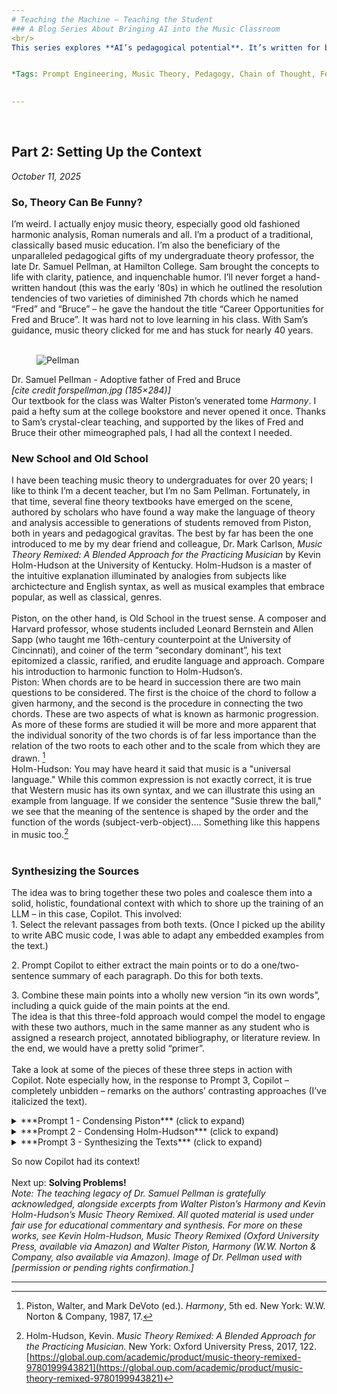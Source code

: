 ```yaml
---
# Teaching the Machine – Teaching the Student  
### A Blog Series About Bringing AI into the Music Classroom
<br/>
This series explores **AI’s pedagogical potential**. It’s written for both the music educator and the prompt engineer—those curious or skeptical about AI’s classroom presence as well as those already experimenting with prompt design as a teaching tool. The goal: to bridge these worlds with clarity, humor, and a shared love of music theory.


*Tags: Prompt Engineering, Music Theory, Pedagogy, Chain of Thought, Few Shot, In-Context Learning, Learning by Teaching*

  
---  
```

<br/>

## Part 2: Setting Up the Context
*October 11, 2025*
<br/>
### **So, Theory Can Be Funny?**

I’m weird. I actually enjoy music theory, especially good old fashioned harmonic analysis, Roman numerals and all.  I’m a product of a traditional, classically based music education.  I’m also the beneficiary of the unparalleled pedagogical gifts of my undergraduate theory professor, the late Dr. Samuel Pellman, at Hamilton College.  Sam brought the concepts to life with clarity, patience, and inquenchable humor.  I’ll never forget a hand-written handout (this was the early ‘80s) in which he outlined the resolution tendencies of two varieties of diminished 7th chords which he named “Fred” and “Bruce” – he gave the handout the title “Career Opportunities for Fred and Bruce”.  It was hard not to love learning in his class. With Sam’s guidance, music theory clicked for me and has stuck for nearly 40 years.   
<br/>
 
<figure>
<img src="/Images/Pellman.png" alt="Pellman" />

</figure>


Dr. Samuel Pellman - Adoptive father of Fred and Bruce  
*[cite credit forspellman.jpg (185×284)]*
<br/>
Our textbook for the class was Walter Piston’s venerated tome *Harmony*.  I paid a hefty sum at the college bookstore and never opened it once.  Thanks to Sam’s crystal-clear teaching, and supported by the likes of Fred and Bruce their other mimeographed pals, I had all the context I needed. 
<br/>
### **New School and Old School**
I have been teaching music theory to undergraduates for over 20 years; I like to think I’m a decent teacher, but I’m no Sam Pellman.  Fortunately, in that time, several fine theory textbooks have emerged on the scene, authored by scholars who have found a way make the language of theory and analysis accessible to generations of students removed from Piston, both in years and pedagogical gravitas. 
The best by far has been the one introduced to me by my dear friend and colleague, Dr. Mark Carlson, *Music Theory Remixed: A Blended Approach for the Practicing Musician* by Kevin Holm-Hudson at the University of Kentucky.  Holm-Hudson is a master of the intuitive explanation illuminated by analogies from subjects like archictecture and English syntax, as well as musical examples that embrace popular, as well as classical, genres.  
<br/> 
Piston, on the other hand, is Old School in the truest sense.  A composer and Harvard professor, whose students included Leonard Bernstein and Allen Sapp (who taught me 16th-century counterpoint at the University of Cincinnati), and coiner of the term “secondary dominant”, his text epitomized a classic, rarified, and erudite language and approach.  Compare his introduction to harmonic function to Holm-Hudson’s.
<br/> 
Piston: When chords are to be heard in succession there are two main questions to be considered. The first is the choice of the chord to follow a given harmony, and the second is the procedure in connecting the two chords. These are two aspects of what is known as harmonic progression. As more of these forms are studied it will be more and more apparent that the individual sonority of the two chords is of far less importance than the relation of the two roots to each other and to the scale from which they are drawn. [^piston05]
<br/>
Holm-Hudson: You may have heard it said that music is a "universal language." While this common expression is not exactly correct, it is true that Western music has its own syntax, and we can illustrate this using an example from language. If we consider the sentence "Susie threw the ball," we see that the meaning of the sentence is shaped by the order and the function of the words (subject-verb-object)…. Something like this happens in music too.[^holmhudson17]  
<br/>
### **Synthesizing the Sources**
The idea was to bring together these two poles and coalesce them into a solid, holistic, foundational context with which to shore up the training of an LLM – in this case, Copilot. This involved:
<br/> 
1.&nbsp;Select the relevant passages from both texts. (Once I picked up the ability to write ABC music code, I was able to adapt any embedded examples from the text.)

2.&nbsp;Prompt Copilot to either extract the main points or to do a one/two-sentence summary of each paragraph.   Do this for both texts.

3.&nbsp;Combine these main points into a wholly new version “in its own words”, including a quick guide of the main points at the end.
<br/>
The idea is that this three-fold approach would compel the model to engage with these two authors, much in the same manner as any student who is assigned a research project, annotated bibliography, or literature review.   In the end, we would have a pretty solid “primer”.  
<br/>
Take a look at some of the pieces of these three steps in action with Copilot.  Note especially how, in the response to Prompt 3, Copilot – completely unbidden – remarks on the authors’ contrasting approaches (I’ve italicized the text). 
<br/> 

<details>

  <summary>***Prompt 1 - Condensing Piston*** (click to expand)</summary>

Let's start with Piston. Please summarize each paragraph in as a single sentence - no more than two. Arrange the summaries in a numbered outline. Here is an abridged copy of his chapter on secondary dominants - I left out material on resolution/voice leading and cross-relations, as well as musical examples.
<br/>
### **Copilot:**
Absolutely, Andrew—here’s a structured outline summarizing each paragraph (or logical unit) from Piston’s abridged chapter on secondary dominants. Each point is distilled into one or two sentences, preserving his conceptual flow and terminology.

<br/>**🎼 Piston on Secondary Dominants: Paragraph Summaries**

1.&nbsp;Chromatic accidentals in tonal music often arise from sources other than modulation, including leading-tone adjustments in minor keys and altered nonharmonic tones.

2.&nbsp;Composers historically favored dominant harmonies for their color and directional energy, sometimes creating progressions where each chord acts as the dominant of the next.

3.&nbsp;General rule: Any scale degree may be preceded by its own dominant harmony without compromising the key’s tonal integrity.

4.&nbsp;Terminology varies, but Piston adopts the term “secondary dominants” to describe these temporary dominant chords.

5.&nbsp;Secondary dominants can reinforce tonality, especially when they support the subdominant and dominant degrees, as in Beethoven’s First Symphony where the tonic is delayed but strongly prepared.

6.&nbsp;Beyond function, secondary dominants enrich harmonic color, allowing composers to introduce expressive chromatic tones that still relate logically to the key.

7.&nbsp;All dominant chord types—major triads, dominant sevenths, and leading-tone triads—can be used as secondary dominants, including their inversions.

8.&nbsp;V of ii: Rooted on the sixth degree of the major scale, this chord is avoided in minor keys where ii is diminished and lacks tonic function; the tonic is raised to act as leading-tone to ii.

9.&nbsp;V of III: Since both major and minor third degrees exist, two dominants are available a semitone apart, but each functions only within its respective mode.

10.&nbsp;In major keys, V of III requires raising the second degree (to act as leading-tone) and the fourth degree (to complete the dominant triad).

11.&nbsp;In minor keys, V of III is built on the lowered seventh degree, and the resulting progression resembles a V–I in the relative major.

12.&nbsp;V of IV: The tonic triad can function as dominant to the subdominant, especially when a minor seventh is added; this is a common secondary dominant, often used near cadences to balance prior dominant emphasis.

13.&nbsp;In minor keys, V of IV requires chromatic alteration of the third degree to create a proper leading-tone to IV.

14.&nbsp;V of V: The dominant of the dominant is frequently used in half cadences and is a foundational secondary dominant.

15.&nbsp;V of VI: The submediant has both major and minor forms, but the major-derived version is more common; its dominant requires chromatic alteration of the original dominant.

16.&nbsp;In minor, the dominant harmony of VI doesn’t alter the original dominant’s pitch but reinterprets its function as leading-tone, and if a seventh is added, a chromatically lowered second degree enters the key.

17.&nbsp;Unlike the mediant, the minor submediant appears more often in major contexts, though its dominant feels remote from the diatonic framework.
 <br/>

</details>


<details>

  <summary>***Prompt 2 - Condensing Holm-Hudson*** (click to expand)</summary>

The summary is helpful…[let’s] pair his approach with Holm-Hudson, whose approach is far more intuitive and accessible for today's students. Here's his text. Again, I omitted some material, but I did include the ABC-coded examples he uses. You can disregard these for this summary. Please approach your summary as you did with Piston, although you don't have to restrict the paragraph summaries to one or two sentences.
<br/>
**Copilot:**
Absolutely, Andrew—here’s a structured summary of Holm-Hudson’s treatment of secondary dominants, organized as a numbered outline. Each point distills a paragraph or conceptual unit, preserving his intuitive and student-friendly approach while aligning with our pedagogical clarity.
<br/>
🎼 **Holm-Hudson on Secondary Dominants: Paragraph Summaries**

1.&nbsp;Diatonic harmonic function provides structural clarity, but its palette is limited to seven triads and seventh chords. By introducing chromatically altered chords—still governed by voice leading and tendency tones—the harmonic vocabulary expands dramatically.

2.&nbsp;In both major and minor keys, the major-minor seventh (Mm7) chord appears only on the dominant scale degree.
This chord’s strong tendency tones make it resolve naturally to a tonic chord a perfect fourth above or a perfect fifth below.

3.&nbsp;When a Mm7 chord is built on another scale degree through chromatic alteration, it behaves like a dominant of the chord that follows.
This creates a temporary sense of tonicization, where the following chord is momentarily treated as a tonic.

4.&nbsp;In Beethoven’s First Symphony, the opening C7 chord functions as a V7 of F major, tonicizing the IV chord in C major.
Later, a D7 chord tonicizes G major (V of C), and a true V7 of C resolves deceptively to vi—each phrase begins with a Mm7 chord that sets up a new harmonic goal.

5.&nbsp;Tonicization is a fleeting suggestion of a new key, without full modulation.
These progressions are analyzed as secondary dominants (e.g., V7/IV → IV), not as true modulations, because the overall key remains unchanged.

6.&nbsp;Dual Roman numeral labels clarify the dominant relationship and the target chord.
The first part (e.g., V7) indicates the chord type; the second part (e.g., IV) identifies the chord being tonicized.

7.&nbsp;Secondary dominants are labeled by their function, not by their root.
A secondary dominant built on the tonic is not labeled “I,” because that would imply a diatonic tonic chord; instead, it’s labeled by its relationship to the chord it tonicizes.

8.&nbsp;Harmonic function diagrams use (D) to indicate localized dominant function.
<br/>
For example, in Beethoven’s passage:

&nbsp;&nbsp;&nbsp;&nbsp;&nbsp;*m.1: V7/IV → IV (D → PD)

&nbsp;&nbsp;&nbsp;&nbsp;&nbsp;*m.2: V7 → vi (D → T)

&nbsp;&nbsp;&nbsp;&nbsp;&nbsp;*m.3: V7/V → V (D → D)


9.&nbsp;Any consonant triad (major or minor) can be tonicized, but diminished and augmented triads cannot.
Secondary dominants do not need to be seventh chords, but they must involve a change in chord quality—typically from minor to major.

10.&nbsp;In major keys, tonicizing IV requires adding a minor seventh to the tonic triad, creating a V7/IV.
A V/iv triad is possible in minor keys because the tonic chord is minor and can be altered to major.

11.&nbsp;To spell a secondary dominant chord:

&nbsp;&nbsp;&nbsp;&nbsp;&nbsp;*Start with the chord to be tonicized.

&nbsp;&nbsp;&nbsp;&nbsp;&nbsp;*Build a major triad (or Mm7) a perfect fifth above or a perfect fourth below its root.

&nbsp;&nbsp;&nbsp;&nbsp;&nbsp;*Apply accidentals as needed to ensure proper chord quality.

12.&nbsp;To identify a secondary dominant chord:

&nbsp;&nbsp;&nbsp;&nbsp;&nbsp;*If a triad, check whether it’s a chromatically inflected major version of a diatonic minor triad.

&nbsp;&nbsp;&nbsp;&nbsp;&nbsp;*If a Mm7 chord, confirm that it resolves to a chord whose root is a perfect fourth higher or fifth lower and is diatonic to the key.

13.&nbsp;Secondary dominants can resolve deceptively, just like diatonic dominants.
For example, a V7/vi (A7) might resolve to B♭ instead of D minor, creating a deceptive cadence that still fits within the home key.
 <br/>

</details>


<details>

  <summary>***Prompt 3 - Synthesizing the Texts*** (click to expand)</summary>


Great. Using your own version as a basis, fold in the elements from HH and P. Obviously, eliminate any redundancies, but include any unique ideas or approaches from each author, adapted into a unified language suitable for our Theory Persona. This new version should be formatted in prose, not an outline like the HH and P summaries.
<br/>
**Copilot**
Absolutely, Andrew—here’s a unified prose synthesis of Piston and Holm-Hudson’s approaches to secondary dominants, adapted into our Theory Dashboard voice: clear, structured, and pedagogically resonant. *This version preserves Piston’s architectural rigor and Holm-Hudson’s intuitive accessibility*, while streamlining redundancies and translating their insights into a shared language of harmonic function.
<br/>
**🎼 Piston and Holm-Hudson on Secondary Dominants: Paragraph Summaries**

1.&nbsp;Diatonic harmonic function provides structural clarity, but its palette is limited to seven triads and seventh chords.
By introducing chromatically altered chords—still governed by voice leading and tendency tones—the harmonic vocabulary expands dramatically.

2.&nbsp;In both major and minor keys, the major-minor seventh (Mm7) chord appears only on the dominant scale degree.
This chord’s strong tendency tones make it resolve naturally to a tonic chord a perfect fourth above or a perfect fifth below.

3.&nbsp;When a Mm7 chord is built on another scale degree through chromatic alteration, it behaves like a dominant of the chord that follows.
This creates a temporary sense of tonicization, where the following chord is momentarily treated as a tonic.

4.&nbsp;In Beethoven’s First Symphony, the opening C7 chord functions as a V7 of F major, tonicizing the IV chord in C major.
Later, a D7 chord tonicizes G major (V of C), and a true V7 of C resolves deceptively to vi—each phrase begins with a Mm7 chord that sets up a new harmonic goal.

5.&nbsp;Tonicization is a fleeting suggestion of a new key, without full modulation.
These progressions are analyzed as secondary dominants (e.g., V7/IV → IV), not as true modulations, because the overall key remains unchanged.

6.&nbsp;Dual Roman numeral labels clarify the dominant relationship and the target chord.
The first part (e.g., V7) indicates the chord type; the second part (e.g., IV) identifies the chord being tonicized.

7.&nbsp;Secondary dominants are labeled by their function, not by their root.
A secondary dominant built on the tonic is not labeled “I,” because that would imply a diatonic tonic chord; instead, it’s labeled by its relationship to the chord it tonicizes.

8.&nbsp;Harmonic function diagrams use (D) to indicate localized dominant function.
For example, in Beethoven’s passage:

&nbsp;&nbsp;&nbsp;&nbsp;&nbsp;*m.1: V7/IV → IV (D → PD)

&nbsp;&nbsp;&nbsp;&nbsp;&nbsp;*m.2: V7 → vi (D → T)

&nbsp;&nbsp;&nbsp;&nbsp;&nbsp;*m.3: V7/V → V (D → D)

9.&nbsp;Any consonant triad (major or minor) can be tonicized, but diminished and augmented triads cannot.
Secondary dominants do not need to be seventh chords, but they must involve a change in chord quality—typically from minor to major.

10.&nbsp;In major keys, tonicizing IV requires adding a minor seventh to the tonic triad, creating a V7/IV.
A V/iv triad is possible in minor keys because the tonic chord is minor and can be altered to major.

11.&nbsp;To spell a secondary dominant chord:

&nbsp;&nbsp;&nbsp;&nbsp;&nbsp;*Start with the chord to be tonicized.

&nbsp;&nbsp;&nbsp;&nbsp;&nbsp;*Build a major triad (or Mm7) a perfect fifth above or a perfect fourth below its root.

&nbsp;&nbsp;&nbsp;&nbsp;&nbsp;*Apply accidentals as needed to ensure proper chord quality.

12.&nbsp;To identify a secondary dominant chord:

&nbsp;&nbsp;&nbsp;&nbsp;&nbsp;*If a triad, check whether it’s a chromatically inflected major version of a diatonic minor triad.

&nbsp;&nbsp;&nbsp;&nbsp;&nbsp;*If a Mm7 chord, confirm that it resolves to a chord whose root is a perfect fourth higher or fifth lower and is diatonic to the key.

13.&nbsp;Secondary dominants can resolve deceptively, just like diatonic dominants.
For example, a V7/vi (A7) might resolve to B♭ instead of D minor, creating a deceptive cadence that still fits within the home key.
<br/>

</details>
 
So now Copilot had its context!  
<br/>
Next up: **Solving Problems!**
<br/>
*Note: The teaching legacy of Dr. Samuel Pellman is gratefully acknowledged, alongside excerpts from Walter Piston’s Harmony and Kevin Holm-Hudson’s Music Theory Remixed. All quoted material is used under fair use for educational commentary and synthesis.
For more on these works, see Kevin Holm-Hudson, Music Theory Remixed (Oxford University Press, available via Amazon) and Walter Piston, Harmony (W.W. Norton & Company,  also available via Amazon). 
Image of Dr. Pellman used with [permission or pending rights confirmation.]*



---
[^piston05]: Piston, Walter, and Mark DeVoto (ed.). *Harmony*, 5th ed. New York: W.W. Norton & Company, 1987, 17.
[^holmhudson17]: Holm-Hudson, Kevin. *Music Theory Remixed: A Blended Approach for the Practicing Musician.* New York: Oxford University Press, 2017, 122. [https://global.oup.com/academic/product/music-theory-remixed-9780199943821](https://global.oup.com/academic/product/music-theory-remixed-9780199943821)




